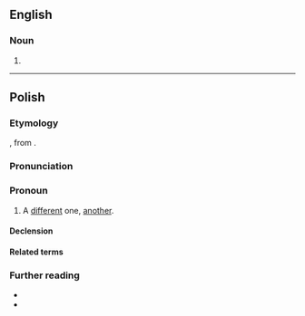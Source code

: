 ==English==

===Noun===
{{en-noun}}

# {{alt form|en|innie}}

----

==Polish==

===Etymology===
{{inh+|pl|sla-pro|*inъ}} , from {{der|pl|ine-pro|*h₃eynos}}.

===Pronunciation===
{{pl-p|a=Pl-inny.ogg}}

===Pronoun===
{{head|pl|pronoun|g=m}}

# A [[different]] one, [[another]].

====Declension====
{{pl-decl-adj-auto}}

====Related terms====
{{col3|pl|inaczej|indziej}}

===Further reading===
* {{R:pl:WSJP}}
* {{R:pl:PWN}}